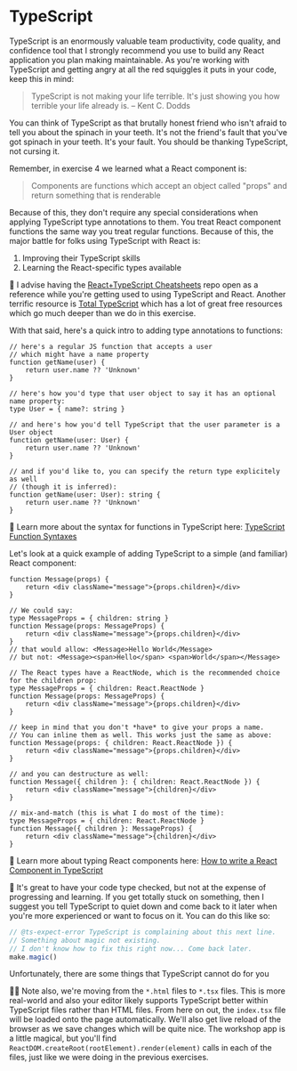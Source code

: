 # TypeScript

TypeScript is an enormously valuable team productivity, code quality, and
confidence tool that I strongly recommend you use to build any React application
you plan making maintainable. As you're working with TypeScript and getting
angry at all the red squiggles it puts in your code, keep this in mind:

> TypeScript is not making your life terrible. It's just showing you how
> terrible your life already is. – Kent C. Dodds

You can think of TypeScript as that brutally honest friend who isn't afraid to
tell you about the spinach in your teeth. It's not the friend's fault that
you've got spinach in your teeth. It's your fault. You should be thanking
TypeScript, not cursing it.

Remember, in exercise 4 we learned what a React component is:

> Components are functions which accept an object called "props" and return
> something that is renderable

Because of this, they don't require any special considerations when applying
TypeScript type annotations to them. You treat React component functions the
same way you treat regular functions. Because of this, the major battle for
folks using TypeScript with React is:

1. Improving their TypeScript skills
2. Learning the React-specific types available

📜 I advise having the
[React+TypeScript Cheatsheets](https://github.com/typescript-cheatsheets/react)
repo open as a reference while you're getting used to using TypeScript and
React. Another terrific resource is
[Total TypeScript](https://www.totaltypescript.com/) which has a lot of great
free resources which go much deeper than we do in this exercise.

With that said, here's a quick intro to adding type annotations to functions:

```tsx
// here's a regular JS function that accepts a user
// which might have a name property
function getName(user) {
	return user.name ?? 'Unknown'
}

// here's how you'd type that user object to say it has an optional name property:
type User = { name?: string }

// and here's how you'd tell TypeScript that the user parameter is a User object
function getName(user: User) {
	return user.name ?? 'Unknown'
}

// and if you'd like to, you can specify the return type explicitely as well
// (though it is inferred):
function getName(user: User): string {
	return user.name ?? 'Unknown'
}
```

📜 Learn more about the syntax for functions in TypeScript here:
[TypeScript Function Syntaxes](https://kentcdodds.com/blog/typescript-function-syntaxes)

Let's look at a quick example of adding TypeScript to a simple (and familiar)
React component:

```tsx
function Message(props) {
	return <div className="message">{props.children}</div>
}

// We could say:
type MessageProps = { children: string }
function Message(props: MessageProps) {
	return <div className="message">{props.children}</div>
}
// that would allow: <Message>Hello World</Message>
// but not: <Message><span>Hello</span> <span>World</span></Message>

// The React types have a ReactNode, which is the recommended choice for the children prop:
type MessageProps = { children: React.ReactNode }
function Message(props: MessageProps) {
	return <div className="message">{props.children}</div>
}

// keep in mind that you don't *have* to give your props a name.
// You can inline them as well. This works just the same as above:
function Message(props: { children: React.ReactNode }) {
	return <div className="message">{props.children}</div>
}

// and you can destructure as well:
function Message({ children }: { children: React.ReactNode }) {
	return <div className="message">{children}</div>
}

// mix-and-match (this is what I do most of the time):
type MessageProps = { children: React.ReactNode }
function Message({ children }: MessageProps) {
	return <div className="message">{children}</div>
}
```

📜 Learn more about typing React components here:
[How to write a React Component in TypeScript](https://kentcdodds.com/blog/how-to-write-a-react-component-in-typescript)

🦉 It's great to have your code type checked, but not at the expense of
progressing and learning. If you get totally stuck on something, then I suggest
you tell TypeScript to quiet down and come back to it later when you're more
experienced or want to focus on it. You can do this like so:

```typescript
// @ts-expect-error TypeScript is complaining about this next line.
// Something about magic not existing.
// I don't know how to fix this right now... Come back later.
make.magic()
```

Unfortunately, there are some things that TypeScript cannot do for you

👨‍💼 Note also, we're moving from the `*.html` files to `*.tsx` files. This is
more real-world and also your editor likely supports TypeScript better within
TypeScript files rather than HTML files. From here on out, the `index.tsx` file
will be loaded onto the page automatically. We'll also get live reload of the
browser as we save changes which will be quite nice. The workshop app is a
little magical, but you'll find
`ReactDOM.createRoot(rootElement).render(element)` calls in each of the files,
just like we were doing in the previous exercises.
